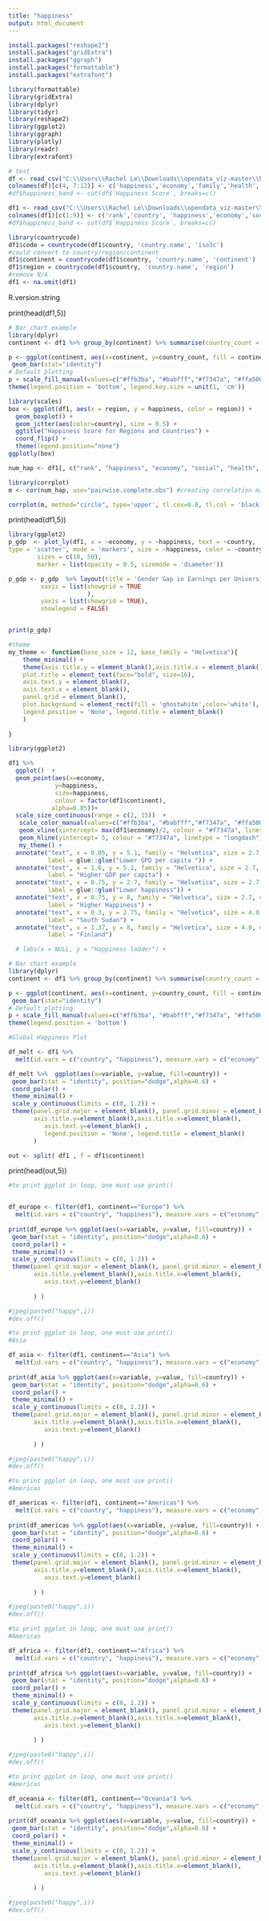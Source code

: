 ```yaml
---
title: "happiness"
output: html_document
---
```


```r
install.packages("reshape2")
install.packages("gridExtra")
install.packages("ggraph")
install.packages("formattable")
install.packages("extrafont")

```

```r
library(formattable)
library(gridExtra)
library(dplyr)
library(tidyr)
library(reshape2)
library(ggplot2)
library(ggraph)
library(plotly)
library(readr)
library(extrafont)
```

```r
# test
df <- read_csv("C:\\Users\\Rachel Le\\Downloads\\opendata_viz-master\\happiness\\2016.csv")
colnames(df)[c(4, 7:12)] <- c('happiness','economy','family','health','freedom','trust','generosity')
#df$happiness_band <- cut(df$`Happiness Score`, breaks=c()
```

```r
df1 <- read_csv("C:\\Users\\Rachel Le\\Downloads\\opendata_viz-master\\happiness\\2019.csv")
colnames(df1)[c(1:9)] <- c('rank','country', 'happiness','economy','social','health','freedom','generosity','corruption/gov_trust')
#df$happiness_band <- cut(df$`Happiness Score`, breaks=c()
```
```r
library(countrycode)
df1$code = countrycode(df1$country, 'country.name', 'iso3c')
#could convert to country/region/continent
df1$continent = countrycode(df1$country, 'country.name', 'continent')
df1$region = countrycode(df1$country, 'country.name', 'region')
#remove N/A 
df1 <- na.omit(df1) 
```

R.version.string

print(head(df1,5))

```r
# Bar chart example
library(dplyr)
continent <- df1 %>% group_by(continent) %>% summarise(country_count = n())

p <- ggplot(continent, aes(x=continent, y=country_count, fill = continent)) +
 geom_bar(stat="identity")
# Default plotting
p + scale_fill_manual(values=c("#ffb3ba", "#babfff","#f7347a", "#ffa500", "#800000", "#ffb3ba","#ffa500")) +
theme(legend.position = 'bottom', legend.key.size = unit(1, 'cm'))
   ```

```r
library(scales)
box <- ggplot(df1, aes(x = region, y = happiness, color = region)) +
  geom_boxplot() + 
  geom_jitter(aes(color=country), size = 0.5) +
  ggtitle("Happiness Score for Regions and Countries") + 
  coord_flip() + 
  theme(legend.position="none")
ggplotly(box)
```

```r
num_hap <- df1[, c("rank", "happiness", "economy", "social", "health", "freedom", "generosity", "corruption/gov_trust")]

library(corrplot)
m <- cor(num_hap, use="pairwise.complete.obs") #creating correlation matrix

corrplot(m, method="circle", type='upper', tl.cex=0.8, tl.col = 'black')
```

print(head(df1,5))
```r
library(ggplot2)
p_gdp  <- plot_ly(df1, x = ~economy, y = ~happiness, text = ~country, 
type = 'scatter', mode = 'markers', size = ~happiness, color = ~country, colors = 'Paired',
        sizes = c(10, 50),
        marker = list(opacity = 0.5, sizemode = 'diameter'))

p_gdp <- p_gdp  %>% layout(title = 'Gender Gap in Earnings per University',
         xaxis = list(showgrid = TRUE
                      ),
         yaxis = list(showgrid = TRUE),
         showlegend = FALSE)


print(p_gdp)
```
```r

#theme
my_theme <- function(base_size = 12, base_family = "Helvetica"){
    theme_minimal() +
    theme(axis.title.y = element_blank(),axis.title.x = element_blank(),
    plot.title = element_text(face="bold", size=16),
    axis.text.y = element_blank(),
    axis.text.x = element_blank(),
    panel.grid = element_blank(),
    plot.background = element_rect(fill = 'ghostwhite',color='white'),
    legend.position = 'None', legend.title = element_blank()
    )
    
}
```
```r
library(ggplot2)

df1 %>%
  ggplot()  +
  geom_point(aes(x=economy, 
             y=happiness, 
             size=happiness,
             colour = factor(df1$continent),
            alpha=0.85))+
  scale_size_continuous(range = c(2, 15))  +
   scale_color_manual(values=c("#ffb3ba", "#babfff","#f7347a", "#ffa500", "#800000", "#ffb3ba","#ffa500")) +
   geom_vline(xintercept= max(df1$economy)/2, colour = "#f7347a", linetype = "longdash") + 
   geom_hline(yintercept= 5, colour = "#f7347a", linetype = "longdash") +
   my_theme() +
  annotate("text", x = 0.05, y = 5.1, family = "Helvetica", size = 2.7, color = "gray20",
           label = glue::glue("Lower GPD per capita ")) +
  annotate("text", x = 1.6, y = 5.1, family = "Helvetica", size = 2.7, color = "gray20",
           label = "Higher GDP per capita") +
  annotate("text", x = 0.75, y = 2.7, family = "Helvetica", size = 2.7, color = "gray20",
           label = glue::glue("Lower happiness")) +
  annotate("text", x = 0.75, y = 8, family = "Helvetica", size = 2.7, color = "gray20",
           label = "Higher Happiness") +
  annotate("text", x = 0.3, y = 2.75, family = "Helvetica", size = 4.0, color = "#f7347a",
           label = "South Sudan") +
  annotate("text", x = 1.37, y = 8, family = "Helvetica", size = 4.0, color = "#f7347a",
           label = "Finland")

  # labs(x = NULL, y = "Happiness ladder") +


```
```r
# Bar chart example
library(dplyr)
continent <- df1 %>% group_by(continent) %>% summarise(country_count = n())

p <- ggplot(continent, aes(x=continent, y=country_count, fill = continent)) +
 geom_bar(stat="identity")
# Default plotting
p + scale_fill_manual(values=c("#ffb3ba", "#babfff","#f7347a", "#ffa500", "#800000", "#ffb3ba","#ffa500")) +
theme(legend.position = 'bottom')
   ```



```r
#Global Happiness Plot

df_melt <- df1 %>%
  melt(id.vars = c("country", "happiness"), measure.vars = c("economy",'social','health','freedom','generosity','corruption/gov_trust')) 

df_melt %>%  ggplot(aes(x=variable, y=value, fill=country)) + 
 geom_bar(stat = "identity", position="dodge",alpha=0.6) + 
 coord_polar() + 
 theme_minimal() +
 scale_y_continuous(limits = c(0, 1.2)) +
 theme(panel.grid.major = element_blank(), panel.grid.minor = element_blank(),
       axis.title.y=element_blank(),axis.title.x=element_blank(), 
          axis.text.y=element_blank() ,
          legend.position = 'None', legend.title = element_blank()
       )  
```


```r
out <- split( df1 , f = df1$continent)

```

print(head(out,5))

```r
#to print ggplot in loop, one must use print()


df_europe <- filter(df1, continent=="Europe") %>%
  melt(id.vars = c("country", "happiness"), measure.vars = c("economy",'social','health','freedom','generosity','corruption/gov_trust')) 
 
print(df_europe %>% ggplot(aes(x=variable, y=value, fill=country)) + 
 geom_bar(stat = "identity", position="dodge",alpha=0.6) + 
 coord_polar() + 
 theme_minimal() +
 scale_y_continuous(limits = c(0, 1.2)) +
 theme(panel.grid.major = element_blank(), panel.grid.minor = element_blank(),
       axis.title.y=element_blank(),axis.title.x=element_blank(), 
          axis.text.y=element_blank() 
          
       ) )

#jpeg(paste0("happy",i))
#dev.off()
```


```r
#to print ggplot in loop, one must use print()
#Asia

df_asia <- filter(df1, continent=="Asia") %>%
  melt(id.vars = c("country", "happiness"), measure.vars = c("economy",'social','health','freedom','generosity','corruption/gov_trust')) 
 
print(df_asia %>% ggplot(aes(x=variable, y=value, fill=country)) + 
 geom_bar(stat = "identity", position="dodge",alpha=0.6) + 
 coord_polar() + 
 theme_minimal() +
 scale_y_continuous(limits = c(0, 1.2)) +
 theme(panel.grid.major = element_blank(), panel.grid.minor = element_blank(),
       axis.title.y=element_blank(),axis.title.x=element_blank(), 
          axis.text.y=element_blank() 
          
       ) )

#jpeg(paste0("happy",i))
#dev.off()
```


```r
#to print ggplot in loop, one must use print()
#Americas

df_americas <- filter(df1, continent=="Americas") %>%
  melt(id.vars = c("country", "happiness"), measure.vars = c("economy",'social','health','freedom','generosity','corruption/gov_trust')) 
 
print(df_americas %>% ggplot(aes(x=variable, y=value, fill=country)) + 
 geom_bar(stat = "identity", position="dodge",alpha=0.6) + 
 coord_polar() + 
 theme_minimal() +
 scale_y_continuous(limits = c(0, 1.2)) +
 theme(panel.grid.major = element_blank(), panel.grid.minor = element_blank(),
       axis.title.y=element_blank(),axis.title.x=element_blank(), 
          axis.text.y=element_blank() 
          
       ) )

#jpeg(paste0("happy",i))
#dev.off()
```
```r
#to print ggplot in loop, one must use print()
#Americas

df_africa <- filter(df1, continent=="Africa") %>%
  melt(id.vars = c("country", "happiness"), measure.vars = c("economy",'social','health','freedom','generosity','corruption/gov_trust')) 
 
print(df_africa %>% ggplot(aes(x=variable, y=value, fill=country)) + 
 geom_bar(stat = "identity", position="dodge",alpha=0.6) + 
 coord_polar() + 
 theme_minimal() +
 scale_y_continuous(limits = c(0, 1.2)) +
 theme(panel.grid.major = element_blank(), panel.grid.minor = element_blank(),
       axis.title.y=element_blank(),axis.title.x=element_blank(), 
          axis.text.y=element_blank() 
          
       ) )

#jpeg(paste0("happy",i))
#dev.off()
```

```r
#to print ggplot in loop, one must use print()
#Americas

df_oceania <- filter(df1, continent=="Oceania") %>%
  melt(id.vars = c("country", "happiness"), measure.vars = c("economy",'social','health','freedom','generosity','corruption/gov_trust')) 
 
print(df_oceania %>% ggplot(aes(x=variable, y=value, fill=country)) + 
 geom_bar(stat = "identity", position="dodge",alpha=0.6) + 
 coord_polar() + 
 theme_minimal() +
 scale_y_continuous(limits = c(0, 1.2)) +
 theme(panel.grid.major = element_blank(), panel.grid.minor = element_blank(),
       axis.title.y=element_blank(),axis.title.x=element_blank(), 
          axis.text.y=element_blank() 
          
       ) )

#jpeg(paste0("happy",i))
#dev.off()
```
